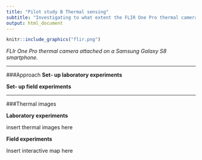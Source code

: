 ```yaml
---
title: "Pilot study B Thermal sensing"
subtitle: "Investigating to what extent the FLIR One Pro thermal camera is able to measure temperature of a water body"
output: html_document
---
```


```r
knitr::include_graphics("flir.png") 
```
*FLIr One Pro thermal camera attached on a Samsung Galaxy S8 smartphone.* 

***

###Approach
**Set- up laboratory experiments**

**Set- up field experiments**

***

###Thermal images

**Laboratory experiments**

insert thermal images here

**Field experiments**

Insert interactive map here
